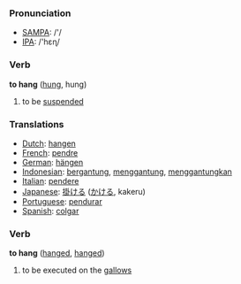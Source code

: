 === Pronunciation ===
*[[w:SAMPA|SAMPA]]: /'/
*[[w:IPA|IPA]]: /'hεɳ/

=== Verb ===

'''to hang''' ([[hung]], hung)

# to be [[suspended]]

=== Translations ===
*[[Dutch]]: [[hangen]]
*[[French]]: [[pendre]]
*[[German]]: [[hängen]]
*[[Indonesian]]: [[gantung|bergantung]], [[gantung|menggantung]], [[gantung|menggantungkan]]
*[[Italian]]: [[pendere]]
*[[Japanese]]: [[掛ける]] ([[かける]], kakeru)
*[[Portuguese]]: [[pendurar]]
*[[Spanish]]: [[colgar]]

=== Verb ===

'''to hang''' ([[hanged]], [[hanged]])

# to be executed on the [[gallows]]